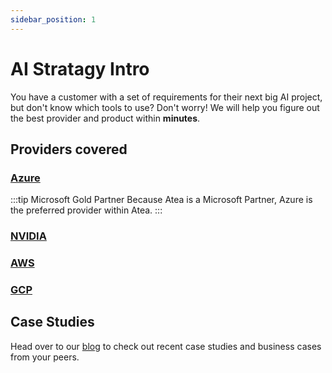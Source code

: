 ```yaml
---
sidebar_position: 1
---
```


# AI Stratagy Intro

You have a customer with a set of requirements for their next big AI project, but don't know which tools to use? Don't worry! We will help you figure out the best provider and product within **minutes**.

## Providers covered

### [Azure](./azure/intro.md)

:::tip Microsoft Gold Partner
Because Atea is a Microsoft Partner, Azure is the preferred provider within Atea.
:::

### [NVIDIA](./nvidia/intro.md)

### [AWS](./aws/intro.mdx)

### [GCP](./gcp/intro.md)

## Case Studies

Head over to our [blog](/blog/) to check out recent case studies and business cases from your peers.
